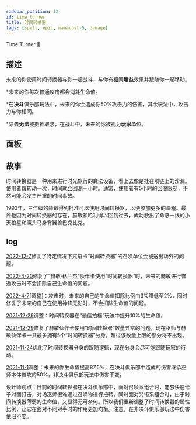 ```yaml
---
sidebar_position: 12
id: time_turner
title: 时间转换器
tags: [spell, epic, manacost-5, damage]
---
```


Time Turner 👥

<!--truncate-->



<CardBasics cardKey={id}/>


## 描述

未来的你使用时间转换器与你一起战斗，与你有相同**增益**效果并跟随你一起移动。

*未来的你每次普通攻击都会消耗生命值。

*在**决斗**俱乐部玩法中，未来的你会造成你50%攻击力的伤害，其余玩法中，攻击力与你相同。

*除去**无法**被摄神取念，在战斗中，未来的你被视为**玩家**单位。

## 面板


<LevelComponent/>


<CardDynamicTable cardKey={id}/>


<CardComplexTable cardKey={id}/>


## 故事

时间转换器是一种用来进行时光旅行的魔法设备，看上去像是挂在项链上的沙漏。使用者每转动一次，时间就会回溯一小时。通常，使用者有5小时的回溯限制，不然可能会发生严重的时间事故。

1993年，三年级的赫敏得到批准可以使用时间转换器，以便参加更多的课程。最终也因为时间转换器的存在，赫敏和哈利得以回到过去，成功救出了命悬一线的小天狼星和鹰头马身有翼兽巴克比克。


## log

[2022-12-7](/blog/221207-update-annc#fix)修复了特定情况下咒语卡“时间转换器”的召唤单位会被送出场外的问题。

[2022-4-20](/blog/220420-update-annc#fix)修复了“赫敏·格兰杰”伙伴卡使用“时间转换器”时，未来的赫敏进行普通攻击时不会扣除自己生命值的问题。

[2022-4-7](/blog/220407-update-annc#adjustment)[调整]：攻击时，未来的自己的生命值扣除比例由3%降低至2%，同时修复了未来的自己在使用神锋无影时，不会扣除生命值的问题。

[2021-12-29](/blog/211229-update-annc#adjustment)调整：时间转换器在“最佳拍档”玩法中提升10%的生命值。

[2021-12-29](/blog/211229-update-annc#fix)修复了赫敏伙伴卡使用“时间转换器”数量异常的问题，现在巫师与赫敏伙伴卡一共最多拥有5个“时间转换器”分身，超过该数量上限的部分将不出现。

[2021-11-24](/blog/211124-update-annc#optimization)优化了时间转换器分身的跟随逻辑，现在分身会尽可能跟随玩家的行动。

[2021-11-1](/blog/211101-append-annc#adjustment)调整：未来的你生命值提高87.5%，在决斗俱乐部中造成的伤害继承巫师本体普攻的50%，非决斗俱乐部玩法中伤害不变。

设计师观点：目前的时间转换器在决斗俱乐部中，面对召唤系组合时，能够快速给予对面打击，对场巫师很难通过召唤物进行扭转。同时面对咒语系组合时，由于时间转换器薄弱的生命值，又显得无可奈何。所以我们重新调整了时间转换器的属性比例，让它在面对不同对手时的作用更加均衡。注意，在非决斗俱乐部玩法中伤害依旧不变。



